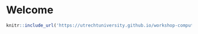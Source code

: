 # Welcome {#welcome}

```r
knitr::include_url('https://utrechtuniversity.github.io/workshop-computational-reproducibility/slides/slides_introduction.html#1')
```

